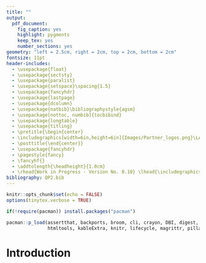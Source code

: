 ```yaml
---
title: ""
output:
  pdf_document:
    fig_caption: yes
    highlight: pygments
    keep_tex: yes
    number_sections: yes
geometry: "left = 2.5cm, right = 2cm, top = 2cm, bottom = 2cm"
fontsize: 11pt
header-includes:
  - \usepackage{float}
  - \usepackage{sectsty}
  - \usepackage{paralist}
  - \usepackage{setspace}\spacing{1.5}
  - \usepackage{fancyhdr}
  - \usepackage{lastpage}
  - \usepackage{dcolumn}
  - \usepackage{natbib}\bibliographystyle{agsm}
  - \usepackage[nottoc, numbib]{tocbibind}
  - \usepackage{longtable} 
  - \usepackage{titling} 
  - \pretitle{\begin{center}
  - \includegraphics[width=6in,height=6in]{Images/Partner_logos.png}\LARGE\\}
  - \posttitle{\end{center}}
  - \usepackage{fancyhdr} 
  - \pagestyle{fancy} 
  - \fancyhf{} 
  - \addtolength{\headheight}{1.0cm}
  - \rhead{Work in Progress - Version No. 0.10} \lhead{\includegraphics[width=2cm]{Forest21logo.png}}
bibliography: QP2.bib
---
```


```r
knitr::opts_chunk$set(echo = FALSE)
options(tinytex.verbose = TRUE)

if(!require(pacman)) install.packages("pacman")

pacman::p_load(assertthat, backports, broom, cli, crayon, DBI, digest, dplyr, ellipsis, evaluate, fansi, flextable, generics, glue, 
               htmltools, kableExtra, knitr, lifecycle, magrittr, pillar, pkgconfig, purrr, R6, rlang, sessioninfo, stringi, stringr,                tibble, tidyr, tidyselect, utf8, vctrs, withr, xfun, yaml)
```

\allsectionsfont{\centering}
\subsectionfont{\raggedright}
\subsubsectionfont{\raggedright}

\pagenumbering{gobble}

\begin{centering}

\vspace{3cm}

```r
knitr::include_graphics("Partner_logos.png")
```

\vspace{3cm}

\Large
{\bf FOREST21 - 21st Century Climate-Smart Forestry Education for Livelihood
  and Sustainability in South Africa}
  
\vspace{2cm}

\Large
{\bf Quality Plan}

\vspace{4cm}

\normalsize
\singlespacing

```r
knitr::include_graphics("EU_logo.png")
```

\vspace{0.5 cm}

Disclaimer:\\
The information in this document is provided "as is."\\
No guarantee or warranty is given that the information is fit for any particular purpose.\\
The content of this document reflects only the author's view.\\
The European Commission is not responsbile for any use that\\
may be made of the information it contains.\\
The users use the information at their sole risk and liability.

\vspace{1.5 cm}

\end{centering}

\clearpage

\pagenumbering{roman}

# Introduction